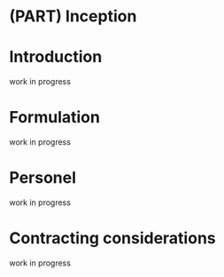 # (PART) Inception {-}

# Introduction {-}

work in progress

# Formulation

work in progress

# Personel

work in progress

# Contracting considerations

work in progress
